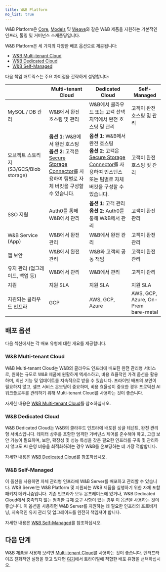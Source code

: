 ```yaml
---
title: W&B Platform
no_list: true
---
```


W&B Platform은 [Core](/ko/models/core), [Models](/ko/models/) 및 [Weave](/ko/guides/weave/)와 같은 W&B 제품을 지원하는 기본적인 인프라, 툴링 및 거버넌스 스캐폴딩입니다.

W&B Platform은 세 가지의 다양한 배포 옵션으로 제공됩니다:

* [W&B Multi-tenant Cloud](#wb-multi-tenant-cloud)
* [W&B Dedicated Cloud](#wb-dedicated-cloud)
* [W&B Self-Managed](#wb-self-managed)

다음 책임 매트릭스는 주요 차이점을 간략하게 설명합니다:

|                                      | Multi-tenant Cloud                | Dedicated Cloud                                                     | Self-Managed |
|--------------------------------------|-----------------------------------|---------------------------------------------------------------------|------------------|
| MySQL / DB 관리                | W&B에서 완전 호스팅 및 관리     | W&B에서 클라우드 또는 고객 선택 지역에서 완전 호스팅 및 관리 | 고객이 완전 호스팅 및 관리 |
| 오브젝트 스토리지 (S3/GCS/Blob storage) | **옵션 1**: W&B에서 완전 호스팅<br />**옵션 2**: 고객은 [Secure Storage Connector](/ko/platform/hosting/data-security/secure-storage-connector)를 사용하여 팀별로 자체 버킷을 구성할 수 있습니다.  | **옵션 1**: W&B에서 완전 호스팅<br />**옵션 2**: 고객은 [Secure Storage Connector](/ko/platform/hosting/data-security/secure-storage-connector)를 사용하여 인스턴스 또는 팀별로 자체 버킷을 구성할 수 있습니다. | 고객이 완전 호스팅 및 관리 |
| SSO 지원                          | Auth0를 통해 W&B에서 관리             | **옵션 1**: 고객 관리<br />**옵션 2**: Auth0를 통해 W&B에서 관리 | 고객이 완전 관리   |
| W&B Service (App)                    | W&B에서 완전 관리              | W&B에서 완전 관리                                                | 고객이 완전 관리          |
| 앱 보안                         | W&B에서 완전 관리              | W&B와 고객의 공동 책임                           | 고객이 완전 관리         |
| 유지 관리 (업그레이드, 백업 등)    | W&B에서 관리 | W&B에서 관리 | 고객이 관리 |
| 지원                              | 지원 SLA                       | 지원 SLA                                                         | 지원 SLA |
| 지원되는 클라우드 인프라       | GCP                               | AWS, GCP, Azure                                                     | AWS, GCP, Azure, On-Prem bare-metal |

## 배포 옵션
다음 섹션에서는 각 배포 유형에 대한 개요를 제공합니다.

### W&B Multi-tenant Cloud
W&B Multi-tenant Cloud는 W&B의 클라우드 인프라에 배포된 완전 관리형 서비스로, 원하는 규모로 W&B 제품에 원활하게 엑세스하고, 비용 효율적인 가격 옵션을 활용하며, 최신 기능 및 업데이트를 지속적으로 받을 수 있습니다. 프라이빗 배포의 보안이 필요하지 않고, 셀프 서비스 온보딩이 중요하며, 비용 효율성이 중요한 경우 프로덕션 AI 워크플로우를 관리하기 위해 Multi-tenant Cloud를 사용하는 것이 좋습니다.

자세한 내용은 [W&B Multi-tenant Cloud](/ko/platform/hosting/#wb-multi-tenant-cloud)를 참조하십시오.

### W&B Dedicated Cloud
W&B Dedicated Cloud는 W&B의 클라우드 인프라에 배포된 싱글 테넌트, 완전 관리형 서비스입니다. 데이터 상주를 포함한 엄격한 거버넌스 제어를 준수해야 하고, 고급 보안 기능이 필요하며, 보안, 확장성 및 성능 특성을 갖춘 필요한 인프라를 구축 및 관리하지 않고도 AI 운영 비용을 최적화하려는 경우 W&B를 온보딩하는 데 가장 적합합니다.

자세한 내용은 [W&B Dedicated Cloud](/ko/platform/hosting/hosting-options/dedicated_cloud/)를 참조하십시오.

### W&B Self-Managed
이 옵션을 사용하면 자체 관리형 인프라에 W&B Server를 배포하고 관리할 수 있습니다. W&B Server는 W&B Platform 및 지원되는 W&B 제품을 실행하기 위한 자체 포함 패키지 메커니즘입니다. 기존 인프라가 모두 온프레미스에 있거나, W&B Dedicated Cloud에서 충족되지 않는 엄격한 규제 요구 사항이 있는 경우 이 옵션을 사용하는 것이 좋습니다. 이 옵션을 사용하면 W&B Server를 지원하는 데 필요한 인프라의 프로비저닝, 지속적인 유지 관리 및 업그레이드를 완전히 책임져야 합니다.

자세한 내용은 [W&B Self-Managed](/ko/platform/hosting/hosting-options/self-managed/)를 참조하십시오.

## 다음 단계

W&B 제품을 사용해 보려면 [Multi-tenant Cloud](https://wandb.ai/home)를 사용하는 것이 좋습니다. 엔터프라이즈 친화적인 설정을 찾고 있다면 [여기](https://wandb.ai/site/enterprise-trial)에서 트라이얼에 적합한 배포 유형을 선택하십시오.
